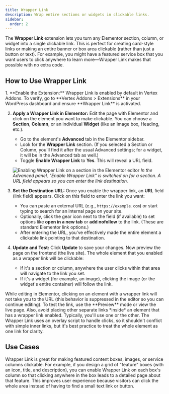 ```yaml
---
title: Wrapper Link
description: Wrap entire sections or widgets in clickable links.
sidebar:
  order: 2
---
```



The **Wrapper Link** extension lets you turn any Elementor section, column, or widget into a single clickable link. This is perfect for creating card-style links or making an entire banner or box area clickable (rather than just a button or text). For example, you might have a featured service box that you want users to click anywhere to learn more—Wrapper Link makes that possible with no extra code.

## How to Use Wrapper Link

<Steps>
1. **Enable the Extension:** Wrapper Link is enabled by default in Vertex Addons. To verify, go to **Vertex Addons > Extensions** in your WordPress dashboard and ensure **Wrapper Link** is activated.

2. **Apply a Wrapper Link in Elementor:** Edit the page with Elementor and click on the element you want to make clickable. You can choose a **Section**, **Column**, or an individual **Widget** (like an Image box, Heading, etc.).
   - Go to the element's **Advanced** tab in the Elementor sidebar.
   - Look for the **Wrapper Link** section. (If you selected a Section or Column, you'll find it after the usual Advanced settings; for a widget, it will be in the Advanced tab as well.)
   - Toggle **Enable Wrapper Link** to **Yes**. This will reveal a URL field.

   ![Enabling Wrapper Link on a section in the Elementor editor](https://cdn.webilia.com/u/d/2025/08/vertex-wrapper-link.png)
   *In the Advanced panel, "Enable Wrapper Link" is switched on for a section. A URL field appears so you can enter the link destination.* 

3. **Set the Destination URL:** Once you enable the wrapper link, an **URL** field (link field) appears. Click on this field to enter the link you want:
   - You can paste an external URL (e.g., `https://example.com`) or start typing to search for an internal page on your site.
   - Optionally, click the gear icon next to the field (if available) to set options like **open in a new tab** or **add nofollow** to the link. (These are standard Elementor link options.)
   - After entering the URL, you've effectively made the entire element a clickable link pointing to that destination.

4. **Update and Test:** Click **Update** to save your changes. Now preview the page on the frontend (the live site). The whole element that you enabled as a wrapper link will be clickable:
   - If it's a section or column, anywhere the user clicks within that area will navigate to the link you set.
   - If it's a widget (for example, an image), clicking the image (or the widget's entire container) will follow the link.
</Steps>

<Aside type="note">
While editing in Elementor, clicking on an element with a wrapper link will not take you to the URL (this behavior is suppressed in the editor so you can continue editing). To test the link, use the **Preview** mode or view the live page. Also, avoid placing other separate links *inside* an element that has a wrapper link enabled. Typically, you'll use one or the other. The Wrapper Link uses an overlay script to handle clicks, so it shouldn't conflict with simple inner links, but it's best practice to treat the whole element as one link for clarity.
</Aside>

## Use Cases
Wrapper Link is great for making featured content boxes, images, or service columns clickable. For example, if you design a grid of "feature" boxes (with an icon, title, and description), you can enable Wrapper Link on each box's column so that clicking anywhere in the box leads to a detailed page about that feature. This improves user experience because visitors can click the whole area instead of having to find a small text link or button.